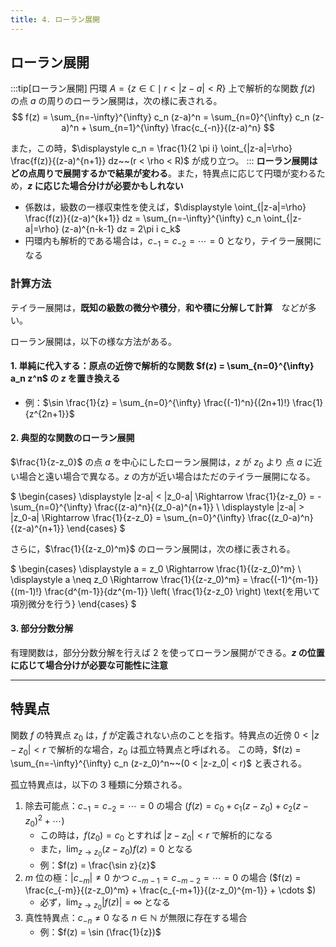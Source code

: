 ```yaml
---
title: 4. ローラン展開
---
```


## ローラン展開
:::tip[ローラン展開]
円環 $A = \{ z \in \mathbb{C} \mid r < |z-a| < R \}$ 上で解析的な関数 $f(z)$ の点 $a$ の周りのローラン展開は，次の様に表される。
$$
f(z) = \sum_{n=-\infty}^{\infty} c_n (z-a)^n = \sum_{n=0}^{\infty} c_n (z-a)^n + \sum_{n=1}^{\infty} \frac{c_{-n}}{(z-a)^n}
$$

また，この時，$\displaystyle c_n = \frac{1}{2 \pi i} \oint_{|z-a|=\rho} \frac{f(z)}{(z-a)^{n+1}} dz~~(r < \rho < R)$ が成り立つ。
:::
**ローラン展開はどの点周りで展開するかで結果が変わる**。また，特異点に応じて円環が変わるため，**$z$ に応じた場合分けが必要かもしれない**
- 係数は，級数の一様収束性を使えば，$\displaystyle \oint_{|z-a|=\rho} \frac{f(z)}{(z-a)^{k+1}} dz = \sum_{n=-\infty}^{\infty} c_n \oint_{|z-a|=\rho} (z-a)^{n-k-1} dz = 2\pi i c_k$ 
- 円環内も解析的である場合は，$c_{-1} = c_{-2} = \cdots = 0$ となり，テイラー展開になる


### 計算方法
テイラー展開は，**既知の級数の微分や積分**，**和や積に分解して計算**　などが多い。

ローラン展開は，以下の様な方法がある。

#### 1. 単純に代入する：原点の近傍で解析的な関数 $f(z) = \sum_{n=0}^{\infty} a_n z^n$ の $z$ を置き換える
- 例：$\sin \frac{1}{z} = \sum_{n=0}^{\infty} \frac{(-1)^n}{(2n+1)!} \frac{1}{z^{2n+1}}$

#### 2. 典型的な関数のローラン展開
$\frac{1}{z-z_0}$ の点 $a$ を中心にしたローラン展開は，$z$ が $z_0$ より 点 $a$ に近い場合と遠い場合で異なる。$z$ の方が近い場合はただのテイラー展開になる。

$
\begin{cases}
\displaystyle |z-a| < |z_0-a| \Rightarrow \frac{1}{z-z_0} = -\sum_{n=0}^{\infty} \frac{(z-a)^n}{(z_0-a)^{n+1}} \\
\displaystyle |z-a| > |z_0-a| \Rightarrow \frac{1}{z-z_0} = \sum_{n=0}^{\infty} \frac{(z_0-a)^n}{(z-a)^{n+1}}
\end{cases}
$

さらに，$\frac{1}{(z-z_0)^m}$ のローラン展開は，次の様に表される。

$
\begin{cases}
\displaystyle a = z_0 \Rightarrow \frac{1}{(z-z_0)^m} \\
\displaystyle a \neq z_0 \Rightarrow \frac{1}{(z-z_0)^m} = \frac{(-1)^{m-1}}{(m-1)!} \frac{d^{m-1}}{dz^{m-1}} \left( \frac{1}{z-z_0} \right)
\text{を用いて項別微分を行う}
\end{cases}
$

#### 3. 部分分数分解
有理関数は，部分分数分解を行えば 2 を使ってローラン展開ができる。**$z$ の位置に応じて場合分けが必要な可能性に注意**

---
## 特異点
関数 $f$ の特異点 $z_0$ は，$f$ が定義されない点のことを指す。特異点の近傍 $0 < |z-z_0| < r$ で解析的な場合，$z_0$ は孤立特異点と呼ばれる。
この時，$f(z) = \sum_{n=-\infty}^{\infty} c_n (z-z_0)^n~~(0 < |z-z_0| < r)$ と表される。

孤立特異点は，以下の 3 種類に分類される。
1. 除去可能点：$c_{-1} = c_{-2} = \cdots = 0$ の場合 ($f(z) = c_0 + c_1 (z-z_0) + c_2 (z-z_0)^2 + \cdots$)
    - この時は，$f(z_0) = c_0$ とすれば $|z-z_0| < r$ で解析的になる
    - また，$\lim_{z \to z_0} (z - z_0) f(z) = 0$ となる
    - 例：$f(z) = \frac{\sin z}{z}$
2. $m$ 位の極：$|c_{-m}| \neq 0$ かつ $c_{-m-1} = c_{-m-2} = \cdots = 0$ の場合 ($f(z) = \frac{c_{-m}}{(z-z_0)^m} + \frac{c_{-m+1}}{(z-z_0)^{m-1}} + \cdots $)
    - 必ず，$\lim_{z \to z_0} |f(z)| = \infty$ となる
3. 真性特異点：$c_{-n} \neq 0$ なる $n \in \mathbb{N}$ が無限に存在する場合
    - 例：$f(z) = \sin (\frac{1}{z})$

